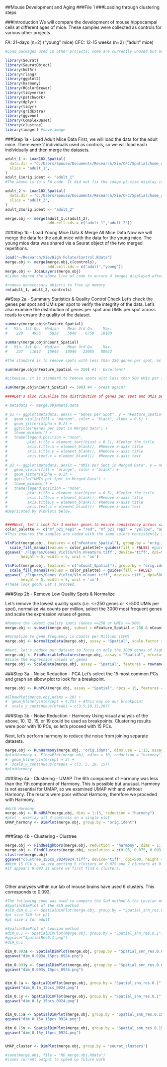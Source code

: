 ##Mouse Development and Aging 
###File 1
###Loading through clustering steps

###Introduction
We will compare the development of mouse hippocampal cells at different ages of mice. These samples were collected as controls for various other projects. 

FA: 21-days (n=2) ("young" mice)
CFC: 12-15 weeks (n=2) ("adult" mice)


```{r}
#Load packages used in other projects; some are currently unused but are included as they may be useful in the future. 

library(Seurat)
library(SeuratObject) 
library(hdf5r) 
library(rlang)
library(ggplot2)
library(harmony)
library(RColorBrewer)
library(tidyverse)
library(patchwork)
library(dplyr)
library(tidyr)
library(gridExtra)
library(ggvenn)
library(ComplexUpset)
library(clustree)
library(imager) #save.image
```


###Step 1a - Load Adult Mice Data
First, we will load the data for the adult mice. There were 2 individuals used as controls, so we will load each individually and then merge the datasets.

```{r}
adult_1 <- Load10X_Spatial(
  data.dir = "C:/Users/Spouse/Documents/Research/Xie/CFC/Spatial/home_cage_rep1/outs/",
  slice = "adult_1",
)
adult_1$orig.ident <- "adult_1"
#The above is Yu's FA code. It did not fix the image pt-size display issue. However, all 5 clusters are now appearing in the key for the adult slices, and the adult slices are named correctly.

adult_2 <- Load10X_Spatial(
  data.dir = "C:/Users/Spouse/Documents/Research/Xie/CFC/Spatial/home_cage_rep2/outs/",
  slice = "adult_2",
)
adult_2$orig.ident <- "adult_2"

merge.obj <- merge(adult_1,c(adult_2),
                   add.cell.ids = c("adult_1","adult_2"))
```                  

###Step 1b - Load Young Mice Data & Merge All Mice Data
Now we will merge the data for the adult mice with the data for the young mice. The young mice data was shared via a Seurat object of the two merged repetitions.

```{r}
load("~/Research/Xie/High Folate/Control.Rdata")
merge.obj <- merge(merge.obj,c(controls),
                   add.cell.ids = c("adult","young"))
merge.obj <- JoinLayers(merge.obj)
#Liduo shared the above line of code to ensure 4 images displayed after clustering

#remove unnecessary objects to free up memory
rm(adult_1, adult_2, controls)
```

##Step 2a - Summary Statistics & Quality Control Check
Let's check the genes per spot and UMIs per spot to verify the integrity of the data. Let's also examine the distribution of genes per spot and UMIs per spot across reads to ensure the quality of the dataset.

```{r}
summary(merge.obj$nFeature_Spatial)
#   Min. 1st Qu.  Median    Mean 3rd Qu.    Max. 
#    220    4955    5838    5848    6758   10180 

summary(merge.obj$nCount_Spatial)
#   Min. 1st Qu.  Median    Mean 3rd Qu.    Max. 
#    237   11612   15946   18046   22085   80922 

#The standard is to remove spots with less than 250 genes per spot, as these are low quality reads. Let's see how many spots are low quality reads in this dataset. 

sum(merge.obj$nFeature_Spatial <= 250) #1 - Excellent!

#Likewise, it is standard to remove spots with less than 500 UMIs per spot. Let's see how frequently this occurred. 

sum(merge.obj$nCount_Spatial <= 500) #4 - Great again!

####Let's also visualize the distribution of genes per spot and UMIs per spot with violin plots of the merged dataset, and then individual source datasets.

# metadata <- merge.obj@meta.data

# p1 <- ggplot(metadata, aes(x = "Genes per Spot", y = nFeature_Spatial)) +
#   geom_violin(fill = "maroon", color = "black", alpha = 0.5) +
#   geom_jitter(alpha = 0.2) +
#   ggtitle("Genes per Spot in Merged Data") +
#   theme_minimal() +
#   theme(legend.position = "none", 
#         plot.title = element_text(hjust = 0.5), #Center the title
#         axis.title.x = element_blank(), #Remove x-axis title
#         axis.title.y = element_blank(), #Remove x-axis title
#         axis.text.x = element_blank())  #Remove x-axis text
# 
# p2 <- ggplot(metadata, aes(x = "UMIs per Spot in Merged Data", y = nCount_Spatial)) +
#   geom_violin(fill = "orange", color = "black") +
#   geom_jitter(alpha = 0.2) +
#   ggtitle("UMIs per Spot in Merged Data") +
#   theme_minimal() +
#   theme(legend.position = "none", 
#         plot.title = element_text(hjust = 0.5), #Center the title
#         axis.title.x = element_blank(), #Remove x-axis title
#         axis.title.y = element_blank(), #Remove x-axis title
#         axis.text.x = element_blank())  #Remove x-axis text
#Depricated by VlnPlots below.


####Next, let's look for 3 marker genes to ensure consistency across samples.
color_palette <- c("mf_p21_rep1" = "red", "mf_p21_rep2" = "yellow", "adult_1" = "blue", "adult_2" = "green")
#This ensures the samples are coded with the same colors consistently across our visualizations.

VlnPlot(merge.obj, features = c("nFeature_Spatial"), group.by = "orig.ident", pt.size = 0)+
  scale_fill_manual(values = color_palette)+ guides(fill = FALSE) #guides - show/hide legend
ggsave('./Figures/Genes_Violin/Vln.nFeature.tiff', device='tiff', dpi=500, 
       height = 5, width = 5, unit = 'in')

VlnPlot(merge.obj, features = c("nCount_Spatial"), group.by = "orig.ident",pt.size = 0)+
  scale_fill_manual(values = color_palette) + guides(fill = FALSE)
ggsave('./Figures/Genes_Violin/Vln.nCount.tiff', device='tiff', dpi=500, 
       height = 5, width = 5, unit = 'in')
#These look good! Let's proceed.
```

###Step 2b - Remove Low Quality Spots & Normalize

Let's remove the lowest quality spots (i.e. <=250 genes or <=500 UMIs per spot), normalize via counts per million, select the 3000 most frequent genes and scale the expression values of genes.
```{r}
#Remove the lowest quality spots (Genes <=250 or UMIs <= 500)
merge.obj <- subset(merge.obj, subset = nFeature_Spatial > 250 & nCount_Spatial > 500)

#Normalize to gene frequency in Counts per Million (CPM)
merge.obj <- NormalizeData(merge.obj, assay = "Spatial", scale.factor = 10**6) 

#Next, let's reduce our dataset to focus on only the 3000 genes of highest relative abundance.
merge.obj <- FindVariableFeatures(merge.obj, assay = "Spatial", nfeatures = 3000) 
#Scale the expression values of genes 
merge.obj <- ScaleData(merge.obj, assay = "Spatial", features = rownames(merge.obj))
```
###Step 3a - Noise Reduction - PCA
Let's select the 15 most common PCs and graph an elbow plot to look for a breakpoint. 

```{r}
merge.obj <- RunPCA(merge.obj, assay = "Spatial", npcs = 15, features = rownames(merge.obj))

#ElbowPlot(merge.obj,ndims = 20) + 
#  geom_hline(yintercept = 4.75) + #This may be our breakpoint
#  scale_y_continuous(breaks = c(3,5,10,15,20))
```
###Step 3b - Noise Reduction - Harmony
Using visual analysis of the above, 10, 12, 15, or 19 could be used as breakpoints. Clustering results were poor with 10 PCs, so let's proceed with 15 PCs. 

Next, let's perform harmony to reduce the noise from joining separate datasets.

```{r}
merge.obj <- RunHarmony(merge.obj, "orig.ident", dims.use = 1:15, assay.use = "Spatial") 
#plotHarmony <- ElbowPlot(merge.obj, ndims = 10, reduction = "harmony") + 
#  geom_hline(yintercept = 3) +
#  scale_y_continuous(breaks = c(3, 5, 10, 15))
#plotHarmony
```
###Step 4a - Clustering - UMAP
The 6th component of Harmony was less than the 7th component of Harmony. This is possible but unusual. Harmony is not essential for UMAP, so we examined UMAP with and without Harmony. The results were poor without Harmony, therefore we proceded with Harmony. 

```{r}
#With Harmony
merge.obj <- RunUMAP(merge.obj, dims = 1:15, reduction = "harmony")
#plot - overlay all 4 controls on a single plot
UMAP_harmony <- DimPlot(merge.obj, group.by = "orig.ident")



```
###Step 4b - Clustering - Clustree

```{r}

merge.obj <- FindNeighbors(merge.obj, reduction = "harmony", dims = 1:15)
merge.obj <- FindClusters(merge.obj, resolution = c(0.05, 0.075, 0.093, 0.1, 0.15, 0.2, 0.25, 0.3),  algorithm = 3)
clustree(merge.obj)
ggsave("clustree_15pcs_20240924.tiff", device='tiff', dpi=500, height = 5, width = 5, unit = 'in')
#With 15 PCA's, we are getting 5 clusters at 0.075 and 7 clusters at 0.10. The goal is 6 clusters. 
#It appears 0.093 is where we first find 6 clusters.




```
Other analyses within our lab of mouse brains have used 6 clusters. This corresponds to 0.093. 

```{r}
#The following code was used to compare the SLM method & the Louvian method
#SpatialDimPlot of the SLM method
#slm_dim_0.1 <- SpatialDimPlot(merge.obj, group.by = "Spatial_snn_res.0.1", ncol = 4,label = F, image.alpha = 1, alpha = 1, pt.size.factor = 740)
#pt size 740 for p21
#pt size 3 for adult

#SpatialDimPlot of Louvian method
#dim_0.1 <- SpatialDimPlot(merge.obj, group.by = "Spatial_snn_res.0.1", ncol = 2,label = F, image.alpha = 1, alpha = 1, pt.size.factor = 1)
#ggsave("SpatialRes0.1.png")
#dim_0.1

dim_0.093a <- SpatialDimPlot(merge.obj, group.by = "Spatial_snn_res.0.093", ncol = 2,label = F, image.alpha = 1, alpha = 1, pt.size.factor = 3)
ggsave("dim_0.093a_15pcs_0924.png")

dim_0.093y <- SpatialDimPlot(merge.obj, group.by = "Spatial_snn_res.0.093", ncol = 2,label = F, image.alpha = 1, alpha = 1, pt.size.factor = 740)
ggsave("dim_0.093y_15pcs_0924.png")


dim_0.1a <- SpatialDimPlot(merge.obj, group.by = "Spatial_snn_res.0.1", ncol = 2,label = F, image.alpha = 1, alpha = 1, pt.size.factor = 3)
ggsave("dim_0.1a_15pcs_0924.png")

dim_0.1y <- SpatialDimPlot(merge.obj, group.by = "Spatial_snn_res.0.1", ncol = 2,label = F, image.alpha = 1, alpha = 1, pt.size.factor = 740)
ggsave("dim_0.1y_15pcs_0924.png")


dim_0.15a <- SpatialDimPlot(merge.obj, group.by = "Spatial_snn_res.0.15", ncol = 2,label = F, image.alpha = 1, alpha = 1, pt.size.factor = 3)
ggsave("dim_0.15a_15pcs_0924.png")

dim_0.15y <- SpatialDimPlot(merge.obj, group.by = "Spatial_snn_res.0.15", ncol = 2,label = F, image.alpha = 1, alpha = 1, pt.size.factor = 740)
ggsave("dim_0.15y_15pcs_0924.png")


UMAP_cluster <- DimPlot(merge.obj, group.by = "seurat_clusters")

#save(merge.obj, file = "MD_merge.obj.Rdata")
#saves current output to speed up future work
```


```{r}

```